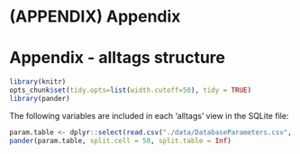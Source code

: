 # (APPENDIX) Appendix {-} 

# Appendix - alltags structure {#appendixA}

```r

library(knitr)
opts_chunk$set(tidy.opts=list(width.cutoff=50), tidy = TRUE)
library(pander)
```

The following variables are included in each 'alltags' view in the SQLite file:

```r
param.table <- dplyr::select(read.csv("./data/DatabaseParameters.csv", stringsAsFactors=FALSE), 1:2)
pander(param.table, split.cell = 50, split.table = Inf) 
```